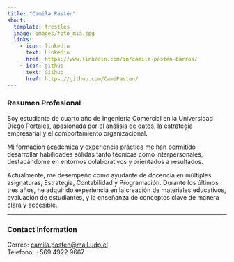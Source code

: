 ```yaml
---
title: "Camila Pastén"
about:
  template: trestles
  image: images/foto_mia.jpg
  links:
    - icon: linkedin
      text: Linkedin
      href: https://www.linkedin.com/in/camila-pastén-barros/
    - icon: github
      text: Github
      href: https://github.com/CamiPasten/
---
```


### Resumen Profesional

Soy estudiante de cuarto año de Ingeniería Comercial en la Universidad Diego Portales, apasionada por 
el análisis de datos, la estrategia empresarial y el comportamiento organizacional.

Mi formación académica y experiencia práctica me han permitido desarrollar habilidades sólidas tanto 
técnicas como interpersonales, destacándome en entornos colaborativos y orientados a resultados.

Actualmente, me desempeño como ayudante de docencia en múltiples asignaturas, Estrategia, Contabilidad 
y Programación. Durante los últimos tres años, he adquirido experiencia en la creación de materiales 
educativos, evaluación de estudiantes, y la enseñanza de conceptos clave de manera clara y accesible.

---

### Contact Information

Correo: [camila.pasten@mail.udp.cl](mailto:camila.pasten@mail.udp.cl)\
Telefono: +569 4922 9667